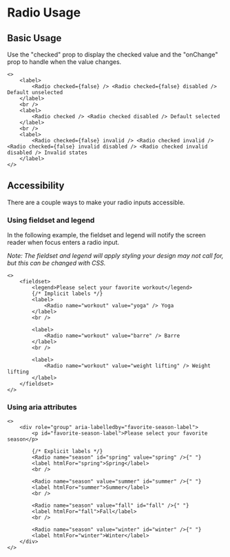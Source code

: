 # Radio Usage

## Basic Usage

Use the "checked" prop to display the checked value and the "onChange" prop to handle when the value changes. 

```tsx
<>
    <label>
        <Radio checked={false} /> <Radio checked={false} disabled /> Default unselected
    </label>
    <br />
    <label>
        <Radio checked /> <Radio checked disabled /> Default selected
    </label>
    <br />
    <label>
        <Radio checked={false} invalid /> <Radio checked invalid /> <Radio checked={false} invalid disabled /> <Radio checked invalid disabled /> Invalid states
    </label>
</>
```

## Accessibility

There are a couple ways to make your radio inputs accessible. 

### Using fieldset and legend

In the following example, the fieldset and legend will notify the screen reader when focus enters a radio input. 

_Note: The fieldset and legend will apply styling your design may not call for, but this can be changed with CSS._

```tsx
<> 
    <fieldset>
        <legend>Please select your favorite workout</legend>
        {/* Implicit labels */}     
        <label>
            <Radio name="workout" value="yoga" /> Yoga
        </label>
        <br />
        
        <label>
            <Radio name="workout" value="barre" /> Barre
        </label>
        <br />
        
        <label>
            <Radio name="workout" value="weight lifting" /> Weight lifting
        </label>
    </fieldset>
</>
```

### Using aria attributes

```tsx
<>
    <div role="group" aria-labelledby="favorite-season-label">
        <p id="favorite-season-label">Please select your favorite season</p>

        {/* Explicit labels */}
        <Radio name="season" id="spring" value="spring" />{" "}
        <label htmlFor="spring">Spring</label>
        <br />

        <Radio name="season" value="summer" id="summer" />{" "}    
        <label htmlFor="summer">Summer</label>
        <br />

        <Radio name="season" value="fall" id="fall" />{" "}
        <label htmlFor="fall">Fall</label>
        <br />

        <Radio name="season" value="winter" id="winter" />{" "}
        <label htmlFor="winter">Winter</label>
    </div>
</>
```
